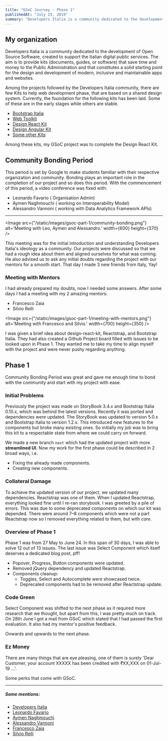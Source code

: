 ```yaml
---
title: "GSoC Journey - Phase 1"
publishedAt: "July 25, 2019"
summary: "Developers Italia is a community dedicated to the development of Open Source Software, created to support the Italian digital public services."
---
```


## My organization

Developers Italia is a community dedicated to the development of Open Source Software, created to support the Italian digital public services. The aim is to provide kits (documents, guides, or software) that save time and money to the Public Administration and that constitutes a solid starting point for the design and development of modern, inclusive and maintainable apps and websites.

Among the projects followed by the Developers Italia community, there are few Kits to help web development phase, that are based on a shared design system. Currently, the foundation for the following kits has been laid. Some of these are in the early stages while others are stable.

- [Bootstrap Italia](https://italia.github.io/bootstrap-italia/)
- [Web Toolkit](https://italia.github.io/design-web-toolkit/)
- [Design React Kit](https://design-react-kit.netlify.com)
- [Design Angular Kit](https://italia.github.io/design-angular-kit/#/info/welcome)
- [Some other Kits](https://designers.italia.it/kit/)

Among these kits, my GSoC project was to complete the Design React Kit.

## Community Bonding Period

This period is set by Google to make students familiar with their respective organization and community. Bonding plays an important role in the completion of our project and so does this period. With the commencement of this period, a video conference was fixed with:

- Leonardo Favario ( Organisation Admin)
- Aymen Naghmouchi ( working on Interoperability Model)
- Alessandro Vannoni ( working with Data Analytics Framework APIs)

---

<Image
  src={"/static/images/gsoc-part-1/community-bonding.png"}
  alt='Meeting with Leo, Aymen and Alessandro.'
  width={600}
  height={370}
/>

This meeting was for the initial introduction and understanding Developers Italia's ideology as a community. Our projects were discussed so that we had a rough idea about them and aligned ourselves for what was coming. He also advised us to ask any initial doubts regarding the project with our mentors for a smooth start. That day I made 3 new friends from Italy, Yay!

### Meeting with Mentors

I had already prepared my doubts, now I needed some answers. After some days I had a meeting with my 2 amazing mentors:

- Francesco Zaia
- Silvio Relli

<Image
  src={"/static/images/gsoc-part-1/meeting-with-mentors.png"}
  alt='Meeting with Francesco and Silvio.'
  width={700}
  height={350}
/>

I was given a brief idea about design-react-kit, Reactstrap, and Bootstrap Italia. They had also created a Github Project board filled with issues to be looked upon in Phase 1. They wanted me to take my time to align myself with the project and were never pushy regarding anything.

## Phase 1

Community Bonding Period was great and gave me enough time to bond with the community and start with my project with ease.

### Initial Problems

Previously the project was made on StoryBook 3.4.x and Bootstrap Italia 0.10.x, which was behind the latest versions. Recently it was ported and dependencies were updated. The StoryBook was updated to version 5.0.x and Bootstrap Italia to version 1.2.x. This introduced new features to the components but broke many existing ones. So initially my job was to bring this kit to a respectable state from where we could carry on forward.

We made a new branch `next` which had the updated project with more **streamlined UI**. Now my work for the first phase could be described in 2 broad ways, i.e.

- Fixing the already made components.
- Creating new components.

### Collateral Damage

To achieve the updated version of our project, we updated many dependencies. Reactstrap was one of them. When I updated Reactstrap, everything looked fine until I re-ran storybook. I was greeted by a pile of errors. This was due to some deprecated components on which our kit was depended. There were around 7–8 components which were not a part Reactstrap now so I removed everything related to them, but with _care_.

### Overview of Phase 1

Phase 1 was from 27 May to June 24. In this span of 30 days, I was able to solve 12 out of 13 issues. The last issue was Select Component which itself deserves a dedicated blog post, pff!

- Popover, Progress, Button components were updated.
- Removed jQuery dependency and updated Reactstrap.
- Components cleanup:
  - Toggles, Select and Autocomplete were showcased twice.
  - Deprecated components had to be removed after Reactstrap update.

### Code Green

Select Component was shifted to the next phase as it required more research that we thought, but apart from this, I was pretty much on track. On 28th June I got a mail from GSoC which stated that I had passed the first evaluation. It also had my mentor's positive feedback.

Onwards and upwards to the next phase.

### Ez Money

There are many things that are eye pleasing, one of them is surely 'Dear Customer, your account XXXXX has been credited with ₹XX,XXX on 01-Jul-19 ...'.

Some perks that come with GSoC.

---

##### Some mentions:

- [Developers Italia](https://developers.italia.it/)
- [Leonardo Favario](https://teamdigitale.governo.it/en/people/leonardo-favario.html)
- [Aymen Naghmouchi](https://aymen.xyz/)
- [Alessandro Vannoni](https://alevanno.github.io/)
- [Francesco Zaia](https://teamdigitale.governo.it/en/people/francesco-zaia.htm)
- [Silvio Relli](https://www.relli.it/)
